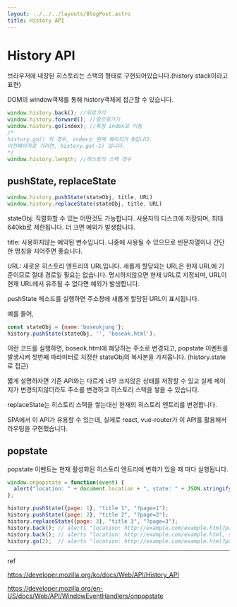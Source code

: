 ```yaml
---
layout: ../../../layouts/BlogPost.astro
title: History API
---
```


# History API

브라우저에 내장된 히스토리는 스택의 형태로 구현되어있습니다.(history stack이라고 표현)

DOM의 window객체를 통해 history객체에 접근할 수 있습니다.

```js
window.history.back(); //뒤로가기
window.history.forward(); //앞으로가기
window.history.go(index); //특정 index로 이동
/*
history.go() 의 경우, index는 현재 페이지가 0입니다.
이전페이지로 가려면, history.go(-1) 입니다.
*/
window.history.length; //히스토리 스택 갯수
```

## pushState, replaceState

```js
window.history.pushState(stateObj, title, URL)
window.history.replaceState(stateObj, title, URL)
```
stateObj: 직렬화할 수 있는 어떤것도 가능합니다. 사용자의 디스크에 저장되며, 최대 640kb로 제한됩니다. 더 크면 예외가 발생합니다.

title: 사용하지않는 예약된 변수입니다. 나중에 사용될 수 있으므로 빈문자열이나 간단한 명칭을 지어주면 좋습니다.

URL: 새로운 히스토리 엔트리의 URL입니다. 새롭게 할당되는 URL은 현재 URL에 기준이므로 절대 경로일 필요는 없습니다. 명시하지않으면 현재 URL로 지정되며, URL이 현재 URL에서 유추될 수 없다면 예외가 발생합니다.

pushState 메소드를 실행하면 주소창에 새롭게 할당된 URL이 표시됩니다.

예를 들어,

```js
const stateObj = {name:'boseokjung'};
history.pushState(stateObj, '', 'boseok.html');
```

이런 코드를 실행하면, boseok.html에 해당하는 주소로 변경되고, popstate 이벤트를 발생시켜 첫번째 파라미터로 지정한 stateObj의 복사본을 가져옵니다. (history.state로 접근)

짧게 설명하자면 기존 API와는 다르게 너무 크지않은 상태를 저장할 수 있고 실제 페이지가 변경되지않더라도 주소를 변경하고 히스토리 스택을 쌓을 수 있습니다.

replaceState는 히스토리 스택을 쌓는대신 현재의 히스토리 엔트리를 변경합니다.

SPA에서 이 API가 유용할 수 있는데, 실제로 react, vue-router가 이 API를 활용해서 라우팅을 구현했습니다.


## popstate

popstate 이벤트는 현재 활성화된 히스토리 엔트리에 변화가 있을 때 마다 실행됩니다.

```js
window.onpopstate = function(event) {
  alert("location: " + document.location + ", state: " + JSON.stringify(event.state));
};

history.pushState({page: 1}, "title 1", "?page=1");
history.pushState({page: 2}, "title 2", "?page=2");
history.replaceState({page: 3}, "title 3", "?page=3");
history.back(); // alerts "location: http://example.com/example.html?page=1, state: {"page":1}"
history.back(); // alerts "location: http://example.com/example.html, state: null
history.go(2);  // alerts "location: http://example.com/example.html?page=3, state: {"page":3}
```

---

ref

https://developer.mozilla.org/ko/docs/Web/API/History_API

https://developer.mozilla.org/en-US/docs/Web/API/WindowEventHandlers/onpopstate